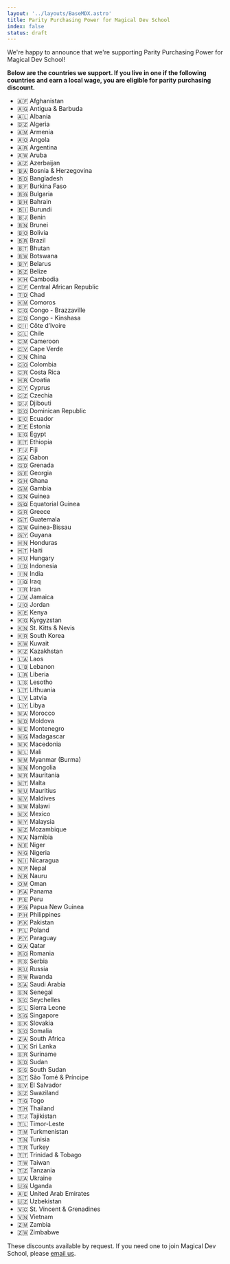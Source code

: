 ```yaml
---
layout: '../layouts/BaseMDX.astro'
title: Parity Purchasing Power for Magical Dev School
index: false
status: draft
---
```


We're happy to announce that we're supporting Parity Purchasing Power for Magical Dev School!

**Below are the countries we support. If you live in one if the following countries and earn a local wage, you are eligible for parity purchasing discount.**

- 🇦🇫 Afghanistan
- 🇦🇬 Antigua & Barbuda
- 🇦🇱 Albania
- 🇩🇿 Algeria
- 🇦🇲 Armenia
- 🇦🇴 Angola
- 🇦🇷 Argentina
- 🇦🇼 Aruba
- 🇦🇿 Azerbaijan
- 🇧🇦 Bosnia & Herzegovina
- 🇧🇩 Bangladesh
- 🇧🇫 Burkina Faso
- 🇧🇬 Bulgaria
- 🇧🇭 Bahrain
- 🇧🇮 Burundi
- 🇧🇯 Benin
- 🇧🇳 Brunei
- 🇧🇴 Bolivia
- 🇧🇷 Brazil
- 🇧🇹 Bhutan
- 🇧🇼 Botswana
- 🇧🇾 Belarus
- 🇧🇿 Belize
- 🇰🇭 Cambodia
- 🇨🇫 Central African Republic
- 🇹🇩 Chad
- 🇰🇲 Comoros
- 🇨🇬 Congo - Brazzaville
- 🇨🇩 Congo - Kinshasa
- 🇨🇮 Côte d’Ivoire
- 🇨🇱 Chile
- 🇨🇲 Cameroon
- 🇨🇻 Cape Verde
- 🇨🇳 China
- 🇨🇴 Colombia
- 🇨🇷 Costa Rica
- 🇭🇷 Croatia
- 🇨🇾 Cyprus
- 🇨🇿 Czechia
- 🇩🇯 Djibouti
- 🇩🇴 Dominican Republic
- 🇪🇨 Ecuador
- 🇪🇪 Estonia
- 🇪🇬 Egypt
- 🇪🇹 Ethiopia
- 🇫🇯 Fiji
- 🇬🇦 Gabon
- 🇬🇩 Grenada
- 🇬🇪 Georgia
- 🇬🇭 Ghana
- 🇬🇲 Gambia
- 🇬🇳 Guinea
- 🇬🇶 Equatorial Guinea
- 🇬🇷 Greece
- 🇬🇹 Guatemala
- 🇬🇼 Guinea-Bissau
- 🇬🇾 Guyana
- 🇭🇳 Honduras
- 🇭🇹 Haiti
- 🇭🇺 Hungary
- 🇮🇩 Indonesia
- 🇮🇳 India
- 🇮🇶 Iraq
- 🇮🇷 Iran
- 🇯🇲 Jamaica
- 🇯🇴 Jordan
- 🇰🇪 Kenya
- 🇰🇬 Kyrgyzstan
- 🇰🇳 St. Kitts & Nevis
- 🇰🇷 South Korea
- 🇰🇼 Kuwait
- 🇰🇿 Kazakhstan
- 🇱🇦 Laos
- 🇱🇧 Lebanon
- 🇱🇷 Liberia
- 🇱🇸 Lesotho
- 🇱🇹 Lithuania
- 🇱🇻 Latvia
- 🇱🇾 Libya
- 🇲🇦 Morocco
- 🇲🇩 Moldova
- 🇲🇪 Montenegro
- 🇲🇬 Madagascar
- 🇲🇰 Macedonia
- 🇲🇱 Mali
- 🇲🇲 Myanmar (Burma)
- 🇲🇳 Mongolia
- 🇲🇷 Mauritania
- 🇲🇹 Malta
- 🇲🇺 Mauritius
- 🇲🇻 Maldives
- 🇲🇼 Malawi
- 🇲🇽 Mexico
- 🇲🇾 Malaysia
- 🇲🇿 Mozambique
- 🇳🇦 Namibia
- 🇳🇪 Niger
- 🇳🇬 Nigeria
- 🇳🇮 Nicaragua
- 🇳🇵 Nepal
- 🇳🇷 Nauru
- 🇴🇲 Oman
- 🇵🇦 Panama
- 🇵🇪 Peru
- 🇵🇬 Papua New Guinea
- 🇵🇭 Philippines
- 🇵🇰 Pakistan
- 🇵🇱 Poland
- 🇵🇾 Paraguay
- 🇶🇦 Qatar
- 🇷🇴 Romania
- 🇷🇸 Serbia
- 🇷🇺 Russia
- 🇷🇼 Rwanda
- 🇸🇦 Saudi Arabia
- 🇸🇳 Senegal
- 🇸🇨 Seychelles
- 🇸🇱 Sierra Leone
- 🇸🇬 Singapore
- 🇸🇰 Slovakia
- 🇸🇴 Somalia
- 🇿🇦 South Africa
- 🇱🇰 Sri Lanka
- 🇸🇷 Suriname
- 🇸🇩 Sudan
- 🇸🇸 South Sudan
- 🇸🇹 São Tomé & Príncipe
- 🇸🇻 El Salvador
- 🇸🇿 Swaziland
- 🇹🇬 Togo
- 🇹🇭 Thailand
- 🇹🇯 Tajikistan
- 🇹🇱 Timor-Leste
- 🇹🇲 Turkmenistan
- 🇹🇳 Tunisia
- 🇹🇷 Turkey
- 🇹🇹 Trinidad & Tobago
- 🇹🇼 Taiwan
- 🇹🇿 Tanzania
- 🇺🇦 Ukraine
- 🇺🇬 Uganda
- 🇦🇪 United Arab Emirates
- 🇺🇿 Uzbekistan
- 🇻🇨 St. Vincent & Grenadines
- 🇻🇳 Vietnam
- 🇿🇲 Zambia
- 🇿🇼 Zimbabwe

These discounts available by request. If you need one to join Magical Dev School, please [email us](/contact).
